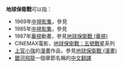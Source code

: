 '''地球保衛戰'''可以指：
* 1969年[[中視|中視]][[影集|影集]]，參見{{link-en|地球保衛戰 (1969年影集)|Buck Rogers}}
* 1985年[[中視|中視]][[影集|影集]]，參見{{link-en|25世紀地球保衛戰|Buck Rogers in the 25th Century}}
* 1987年[[華視|華視]]動畫，參見[[地球保衛戰_(華視)|地球保衛戰 (華視)]]
* CINEMAX電影，[[巴比倫五號|地球保衛戰：五號戰星]]系列
* [[上官小強|上官小強]]的[[漫畫|漫畫]]作品，參見[[地球保衛戰_(漫畫)|地球保衛戰 (漫畫)]]
* [[銀河飛龍|銀河飛龍]]一個章節名稱的[[中文|中文]][[翻譯|翻譯]]
{{disambig|cat=五字作品消歧义}}